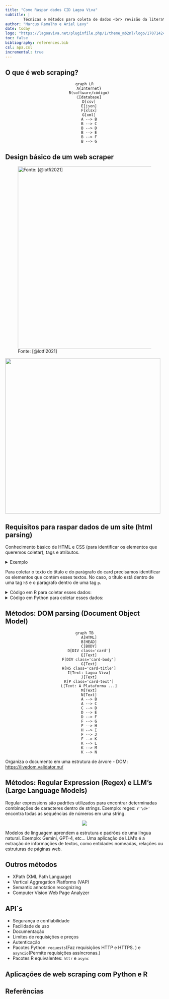 ```yaml
---
title: "Como Raspar dados CID Lagoa Viva"
subtitle: |
        Técnicas e métodos para coleta de dados <br> revisão da literatura e estudo de caso
author: "Marcus Ramalho e Ariel Levy"
date: today
logo: "https://lagoaviva.net/pluginfile.php/1/theme_mb2nl/logo/1707142444/logo-lagoa-viva-v3.png"
toc: false
bibliography: references.bib
csl: apa.csl
incremental: true
---
```


## O que é web scraping?

<center>
```mermaid
graph LR
    A{Internet}
    B(software/código)
    C[database]
    D[csv]
    E[json]
    F[xlsx]
    G[xml]
    A --> B
    B --> C
    B --> D
    B --> E
    B --> F
    B --> G

```

</center>


<!-- 
![Fonte: [@webharvyWhatWebScraping]](images/paste-3.png){fig-align="center"} -->

## Design básico de um web scraper

![Fonte: [@lotfi2021]](images/paste-1.png){fig-align="center" width="578"}

![](images/paste-2.png){fig-align="center" width="493"}

## Requisitos para raspar dados de um site (html parsing)

Conhecimento básico de HTML e CSS (para identificar os elementos que queremos coletar), tags e atributos.



<details>

<summary>Exemplo</summary>

``` html
<div class="card">
    <div class="card-body">
        <h5 class="card-title">Lagoa Viva</h5>
        <p class="card-text">A Plataforma Educacional Lagoa Viva possui uma grande inovação para a população de Maricá: o sistema de avaliação e identificação de perfis comportamentais. Vamos entender como isso funciona?</p>
    </div>
</div>
```

</details>

Para coletar o texto do título e do parágrafo do card precisamos identificar os elementos que contém esses textos. No caso, o título está dentro de uma tag `h5` e o parágrafo dentro de uma tag `p`.

<details>

<summary>Código em R para coletar esses dados:</summary>

```r
#| eval: false
#| echo: true
#| code-line-numbers: "1|2|3|4|5|6|7|8|9|10|11"
library(rvest)
html <- "html do card"
webpage <- read_html(html)
title <- webpage %>%
    html_node("h5.card-title") %>%
    html_text(trim = TRUE)
text <- webpage %>%
    html_node("p.card-text") %>%
    html_text(trim = TRUE)
print(title)
print(text)
```

</details>

<details>

<summary>Código em Python para coletar esses dados:</summary>

```.python
from bs4 import BeautifulSoup
html = "html do card"
soup = BeautifulSoup(html, 'html.parser')
title = soup.find('h5', class_='card-title').text
text = soup.find('p', class_='card-text').text
print(title)
print(text)
```

</details>


## Métodos: DOM parsing (Document Object Model)

<center>

```mermaid
graph TB
    A[HTML]
    B[HEAD]
    C[BODY]
    D[DIV class='card']
    E[Text]
    F[DIV class='card-body']
    G[Text]
    H[H5 class='card-title']
    I[Text: Lagoa Viva]
    J[Text]
    K[P class='card-text']
    L[Text: A Plataforma ...]
    M[Text]
    N[Text]
    A --> B
    A --> C
    C --> D
    D --> E
    D --> F
    F --> G
    F --> H
    H --> I
    F --> J
    F --> K
    K --> L
    K --> M
    K --> N
```

</center>

Organiza o documento em uma estrutura de árvore - DOM: <https://livedom.validator.nu/>

## Métodos: Regular Expression (Regex) e LLM's (Large Language Models)

Regular expressions são padrões utilizados para encontrar determinadas combinações de caracteres dentro de strings. Exemplo: regex: `r'\d+'` encontra todas as sequências de números em uma string.

<center>

![](images/paste-6.png)

</center>

Modelos de linguagem aprendem a estrutura e padrões de uma língua natural. Exemplo: Gemini, GPT-4, etc... Uma aplicação de LLM's é a extração de informações de textos, como entidades nomeadas, relações ou estruturas de páginas web.

## Outros métodos

- XPath (XML Path Language)
- Vertical Aggregation Platforms (VAP)
- Semantic annotation recognizing
- Computer Vision Web Page Analyzer

## API`s

- Segurança e confiabilidade
- Facilidade de uso
- Documentação
- Limites de requisições e preços
- Autenticação
- Pacotes Python: `requests`(Faz requisições HTTP e HTTPS. ) e `asyncio`(Permite requisições assíncronas.)
- Pacotes R equivalentes: `httr` e `async`


## Aplicações de web scraping com Python e R



## Referências